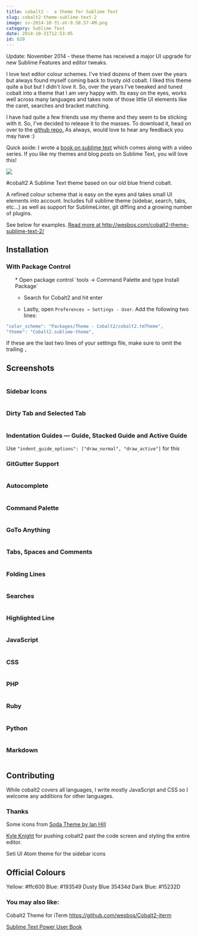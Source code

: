 ```yaml
---
title: cobalt2 -  a theme for Sublime Text
slug: cobalt2-theme-sublime-text-2
image: ss-2014-10-31-at-9.58.57-AM.png
category: Sublime Text
date: 2014-10-31T12:53:05
id: 620
---
```


Update: November 2014 - these theme has received a major UI upgrade for new Sublime Features and editor tweaks.

I love text editor colour schemes. I've tried dozens of them over the years but always found myself coming back to trusty old cobalt. I liked this theme quite a but but I didn't <em>love</em> it. So, over the years I've tweaked and tuned cobalt into a theme that I am very happy with. Its easy on the eyes, works well across many languages and takes note of those little UI elements like the caret, searches and bracket matching.

I have had quite a few friends use my theme and they seem to be sticking with it. So, I've decided to release it to the masses. To download it, head on over to the <a href="https://github.com/wesbos/cobalt2" target="_blank">github repo.</a> As always, would love to hear any feedback you may have :)

Quick aside: I wrote a <a href="https://sublimetextbook.com" title="Sublime Text Book">book on sublime text</a> which comes along with a video series. If you like my themes and blog posts on Sublime Text, you will love this!

<a href="https://sublimetextbook.com/?utm_source=cobalt2&utm_medium=banner&utm_campaign=product"><img src="facebook-share2.png" /></a>

#cobalt2
A Sublime Text theme based on our old blue friend cobalt.

A refined colour scheme that is easy on the eyes and takes small UI elements into account. Includes full sublime theme (sidebar, search, tabs, etc...) as well as support for SublimeLinter, git diffing and a growing number of plugins.

See below for examples. <a href="http://wesbos.com/cobalt2-theme-sublime-text-2/">Read more at http://wesbos.com/cobalt2-theme-sublime-text-2/</a>

<h2>Installation</h2>

<h3>With Package Control</h3>

<ol>
* Open package control `tools → Command Palette and type Install Package`

* Search for Cobalt2 and hit enter

* Lastly, open `Preferences → Settings - User`. Add the following two lines:

</ol>


```js
"color_scheme": "Packages/Theme - Cobalt2/cobalt2.tmTheme",
"theme": "Cobalt2.sublime-theme",

```

If these are the last two lines of your settings file, make sure to omit the trailing `,`

<h2>Screenshots</h2>

<img src="content" alt="" />

<h3>Sidebar Icons</h3>

<img src="content" alt="" />

<h3>Dirty Tab and Selected Tab</h3>

<img src="content" alt="" />

<h3>Indentation Guides — Guide, Stacked Guide and Active Guide</h3>

Use `"indent_guide_options": ["draw_normal", "draw_active"]` for this

<h3>GitGutter Support</h3>

<img src="content" alt="" />

<h3>Autocomplete</h3>

<img src="content" alt="" />

<h3>Command Palette</h3>

<img src="content" alt="" />

<h3>GoTo Anything</h3>

<img src="content" alt="" />

<h3>Tabs, Spaces and Comments</h3>

<img src="content" alt="" />

<h3>Folding Lines</h3>

<img src="content" alt="" />

<h3>Searches</h3>

<img src="content" alt="" />

<h3>Highlighted Line</h3>

<img src="content" alt="" />

<h3>JavaScript</h3>

<img src="content" alt="" />

<h3>CSS</h3>

<img src="content" alt="" />

<h3>PHP</h3>

<img src="content" alt="" />

<h3>Ruby</h3>

<img src="content" alt="" />

<h3>Python</h3>

<img src="content" alt="" />

<h3>Markdown</h3>

<img src="content" alt="" />

<h2>Contributing</h2>

While cobalt2 covers all languages, I write mostly JavaScript and CSS so I welcome any additions for other languages.

<h3>Thanks</h3>

Some icons from <a href="https://github.com/buymeasoda/soda-theme/">Soda Theme by Ian Hill</a>

<a href="https://twitter.com/idpro">Kyle Knight</a> for pushing cobalt2 past the code screen and styling the entire editor.

Seti UI Atom theme for the sidebar icons

<h2>Official Colours</h2>

Yellow: #ffc600
Blue: #193549
Dusty Blue 35434d
Dark Blue: #15232D

<h3>You may also like:</h3>

Cobalt2 Theme for iTerm <a href="https://github.com/wesbos/Cobalt2-iterm">https://github.com/wesbos/Cobalt2-iterm</a>

<a href="https://SublimeTextBook.com">Sublime Text Power User Book</a>